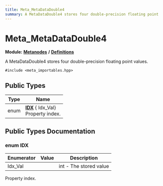 ```yaml
---
title: Meta_MetaDataDouble4
summary: A MetaDataDouble4 stores four double-precision floating point values. 
---
```


# Meta_MetaDataDouble4

**Module:** **[Metanodes](../../modules/metanodes/index.mdx)** **/** **[Definitions](../../modules/metanodes/definitions.mdx)**

A MetaDataDouble4 stores four double-precision floating point values. 

`#include <meta_importables.hpp>`

## Public Types

| Type           | Name           |
| -------------- | -------------- |
| enum| **[IDX](#enum-idx)** { Idx_Val}<br />Property index.  |

## Public Types Documentation

### enum IDX

| Enumerator | Value | Description |
| ---------- | ----- | ----------- |
| Idx_Val | | int - The stored value   |

Property index. 
